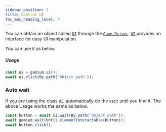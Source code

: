 ```yaml
---
sidebar_position: 3
title: Control UI
toc_max_heading_level: 4
---
```



You can obtain an object called [`UI`](../../api/client/typescript/classes/ui) through the [`Game Driver`](../../api/client/typescript/classes/gamium-client).
[`UI`](../../api/client/typescript/classes/ui) provides an interface for easy UI manipulation.

You can use it as below.

##### Usage

<Tabs groupId="language" defaultValue="ts">
<TabItem value="ts" label="TypeScript" default>

```ts
const ui = gamium.ui();
await ui.click(By.path('Object path'));
```

</TabItem>
</Tabs>

### Auto wait

If you are using the class [`UI`](../../api/client/typescript/classes/ui), automatically do the [`wait`](../../api/client/typescript/classes/ui-element) until you find it.
The above Usage works the same as below.

<Tabs groupId="language" defaultValue="ts">
<TabItem value="ts" label="TypeScript" default>

```ts
const button = await ui.wait(By.path('Object path'));
await gamium.wait(Until.elementInteractable(button));
await button.click();
```

</TabItem>
</Tabs>
